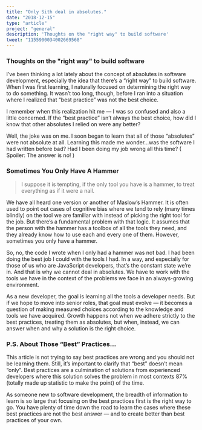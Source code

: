 ```yaml
---
title: "Only Sith deal in absolutes."
date: "2018-12-15"
type: "article"
project: "general"
description: 'Thoughts on the "right way" to build software'
tweet: "1155900034002669568"
---
```


### Thoughts on the "right way" to build software

I’ve been thinking a lot lately about the concept of absolutes in software development, especially the idea that there’s a “right way” to build software. When I was first learning, I naturally focused on determining the right way to do something. It wasn’t too long, though, before I ran into a situation where I realized that “best practice” was not the best choice.

​​I remember when this realization hit me — I was so confused and also a little concerned. If the “best practice” isn’t always the best choice, how did I know that other absolutes I relied on were any better?​​

​​Well, the joke was on me. I soon began to learn that all of those “absolutes” were not absolute at all. Learning this made me wonder…was the software I had written before bad? Had I been doing my job wrong all this time? ( Spoiler: The answer is no! )

### Sometimes You Only Have A Hammer

<BlockQuote>
  <p>I suppose it is tempting, if the only tool you have is a hammer, to treat everything as if it were a nail.</p>
</BlockQuote>

We have all heard one version or another of Maslow’s Hammer. It is often used to point out cases of cognitive bias where we tend to rely (many times blindly) on the tool we are familiar with instead of picking the right tool for the job. But there’s a fundamental problem with that logic. It assumes that the person with the hammer has a toolbox of all the tools they need, and they already know how to use each and every one of them. However, sometimes you only have a hammer.

So, no, the code I wrote when I only had a hammer was not bad. I had been doing the best job I could with the tools I had. In a way, and especially for those of us who are JavaScript developers, that’s the constant state we’re in. And that is why we cannot deal in absolutes. We have to work with the tools we have in the context of the problems we face in an always-growing environment.

As a new developer, the goal is learning all the tools a developer needs. But if we hope to move into senior roles, that goal must evolve — it becomes a question of making measured choices according to the knowledge and tools we have acquired. Growth happens not when we adhere strictly to the best practices, treating them as absolutes, but when, instead, we can answer when and why a solution is the right choice.

### P.S. About Those “Best” Practices…

This article is not trying to say best practices are wrong and you should not be learning them. Still, it’s important to clarify that “best” doesn’t mean “only”. Best practices are a culmination of solutions from experienced developers where this solution solves the problem in most contexts 87% (totally made up statistic to make the point) of the time.

​​As someone new to software development, the breadth of information to learn is so large that focusing on the best practices first is the right way to go. You have plenty of time down the road to learn the cases where these best practices are not the best answer — and to create better than best practices of your own.
